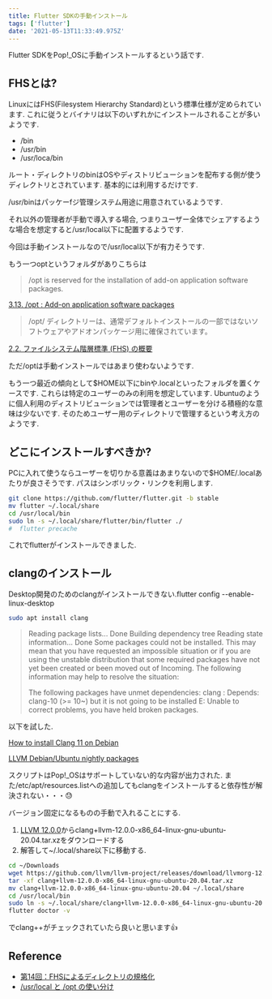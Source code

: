 ```yaml
---
title: Flutter SDKの手動インストール
tags: ['flutter']
date: '2021-05-13T11:33:49.975Z'
---
```


Flutter SDKをPop!_OSに手動インストールするという話です.
<!--sep -->


## FHSとは?

LinuxにはFHS(Filesystem Hierarchy Standard)という標準仕様が定められています. これに従うとバイナリは以下のいずれかにインストールされることが多いようです.

- /bin
- /usr/bin
- /usr/loca/bin

ルート・ディレクトリのbinはOSやディストリビューションを配布する側が使うディレクトリとされています. 基本的には利用するだけです.

/usr/binはパッケーfジ管理システム用途に用意されているようです.

それ以外の管理者が手動で導入する場合, つまりユーザー全体でシェアするような場合を想定すると/usr/local以下に配置するようです.

今回は手動インストールなので/usr/local以下が有力そうです.

もう一つoptというフォルダがありこちらは

> /opt is reserved for the installation of add-on application software packages.

[3.13. /opt : Add-on application software packages](https://refspecs.linuxfoundation.org/FHS_3.0/fhs/ch03s13.html)

> /opt/ ディレクトリーは、通常デフォルトインストールの一部ではないソフトウェアやアドオンパッケージ用に確保されています。

[2.2. ファイルシステム階層標準 (FHS) の概要](https://access.redhat.com/documentation/ja-jp/red_hat_enterprise_linux/6/html/storage_administration_guide/s1-filesystem-fhs)

ただ/optは手動インストールではあまり使わないようです.

もう一つ最近の傾向として$HOME以下にbinや.localといったフォルダを置くケースです. これらは特定のユーザーのみの利用を想定しています. Ubuntuのように個人利用のディストリビューションでは管理者とユーザーを分ける積極的な意味は少ないです. そのためユーザー用のディレクトリで管理するという考え方のようです.

## どこにインストールすべきか?

PCに入れて使うならユーザーを切りかる意義はあまりないので$HOME/.localあたりが良さそうです. パスはシンボリック・リンクを利用します.

```bash
git clone https://github.com/flutter/flutter.git -b stable
mv flutter ~/.local/share
cd /usr/local/bin
sudo ln -s ~/.local/share/flutter/bin/flutter ./
#  flutter precache
```

これでflutterがインストールできました.

## clangのインストール

Desktop開発のためのclangがインストールできない.flutter config --enable-linux-desktop

```bash
sudo apt install clang
```

> Reading package lists... Done
> Building dependency tree
> Reading state information... Done
> Some packages could not be installed. This may mean that you have
> requested an impossible situation or if you are using the unstable
> distribution that some required packages have not yet been created
> or been moved out of Incoming.
> The following information may help to resolve the situation:
> 
> The following packages have unmet dependencies:
 clang : Depends: clang-10 (>= 10~) but it is not going to be installed
> E: Unable to correct problems, you have held broken packages.

以下を試した.

[How to install Clang 11 on Debian](https://stackoverflow.com/questions/66223241/how-to-install-clang-11-on-debian)

[LLVM Debian/Ubuntu nightly packages](https://apt.llvm.org/)

スクリプトはPop!_OSはサポートしていない的な内容が出力された. また/etc/apt/resources.listへの追加してもclangをインストールすると依存性が解決されない・・・😓

バージョン固定になるものの手動で入れることにする.

1. [LLVM 12.0.0](https://github.com/llvm/llvm-project/releases/tag/llvmorg-12.0.0)からclang+llvm-12.0.0-x86_64-linux-gnu-ubuntu-20.04.tar.xzをダウンロードする
2. 解答して~/.local/share以下に移動する.

```bash
cd ~/Downloads
wget https://github.com/llvm/llvm-project/releases/download/llvmorg-12.0.0/clang+llvm-12.0.0-x86_64-linux-gnu-ubuntu-20.04.tar.xz
tar -xf clang+llvm-12.0.0-x86_64-linux-gnu-ubuntu-20.04.tar.xz
mv clang+llvm-12.0.0-x86_64-linux-gnu-ubuntu-20.04 ~/.local/share
cd /usr/local/bin
sudo ln -s ~/.local/share/clang+llvm-12.0.0-x86_64-linux-gnu-ubuntu-20.04/bin/clang++ clang++
flutter doctor -v
```

でclang++がチェックされていたら良いと思います👍

## Reference

- [第14回：FHSによるディレクトリの規格化](https://www.itmedia.co.jp/help/howto/linux/0007master/14/04.html)
- [/usr/local と /opt の使い分け](https://qiita.com/akiakishitai/items/69bb68f4f6fbd6a88016)